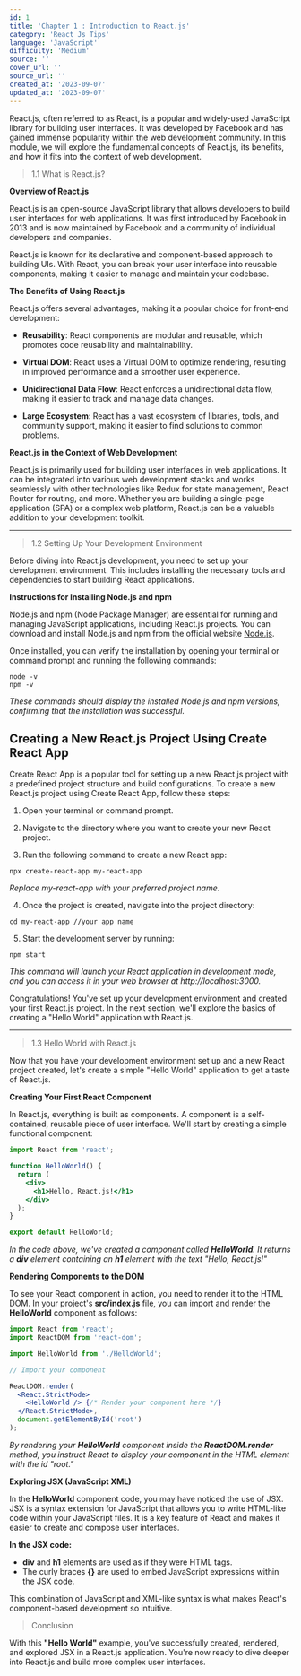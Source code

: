 ```yaml
---
id: 1
title: 'Chapter 1 : Introduction to React.js'
category: 'React Js Tips'
language: 'JavaScript'
difficulty: 'Medium'
source: ''
cover_url: ''
source_url: ''
created_at: '2023-09-07'
updated_at: '2023-09-07'
---
```


React.js, often referred to as React, is a popular and widely-used JavaScript library for building user interfaces. It was developed by Facebook and has gained immense popularity within the web development community. In this module, we will explore the fundamental concepts of React.js, its benefits, and how it fits into the context of web development.

> 1.1 What is React.js?

**Overview of React.js**

React.js is an open-source JavaScript library that allows developers to build user interfaces for web applications. It was first introduced by Facebook in 2013 and is now maintained by Facebook and a community of individual developers and companies.

React.js is known for its declarative and component-based approach to building UIs. With React, you can break your user interface into reusable components, making it easier to manage and maintain your codebase.

**The Benefits of Using React.js**

React.js offers several advantages, making it a popular choice for front-end development:

- **Reusability**: React components are modular and reusable, which promotes code reusability and maintainability.

- **Virtual DOM**: React uses a Virtual DOM to optimize rendering, resulting in improved performance and a smoother user experience.

- **Unidirectional Data Flow**: React enforces a unidirectional data flow, making it easier to track and manage data changes.

- **Large Ecosystem**: React has a vast ecosystem of libraries, tools, and community support, making it easier to find solutions to common problems.

**React.js in the Context of Web Development**

React.js is primarily used for building user interfaces in web applications. It can be integrated into various web development stacks and works seamlessly with other technologies like Redux for state management, React Router for routing, and more. Whether you are building a single-page application (SPA) or a complex web platform, React.js can be a valuable addition to your development toolkit.

---

> 1.2 Setting Up Your Development Environment

Before diving into React.js development, you need to set up your development environment. This includes installing the necessary tools and dependencies to start building React applications.

**Instructions for Installing Node.js and npm**

Node.js and npm (Node Package Manager) are essential for running and managing JavaScript applications, including React.js projects. You can download and install Node.js and npm from the official website [Node.js](https://nodejs.org/).

Once installed, you can verify the installation by opening your terminal or command prompt and running the following commands:

```shell
node -v
npm -v
```

_These commands should display the installed Node.js and npm versions, confirming that the installation was successful._

## Creating a New React.js Project Using Create React App

Create React App is a popular tool for setting up a new React.js project with a predefined project structure and build configurations. To create a new React.js project using Create React App, follow these steps:

1. Open your terminal or command prompt.

2. Navigate to the directory where you want to create your new React project.

3. Run the following command to create a new React app:

```shell
npx create-react-app my-react-app
```

_Replace my-react-app with your preferred project name._

4. Once the project is created, navigate into the project directory:

```shell
cd my-react-app //your app name
```

5. Start the development server by running:

```shell
npm start
```

_This command will launch your React application in development mode, and you can access it in your web browser at http://localhost:3000._

Congratulations! You've set up your development environment and created your first React.js project. In the next section, we'll explore the basics of creating a "Hello World" application with React.js.

---

> 1.3 Hello World with React.js

Now that you have your development environment set up and a new React project created, let's create a simple "Hello World" application to get a taste of React.js.

**Creating Your First React Component**

In React.js, everything is built as components. A component is a self-contained, reusable piece of user interface. We'll start by creating a simple functional component:

```jsx
import React from 'react';

function HelloWorld() {
  return (
    <div>
      <h1>Hello, React.js!</h1>
    </div>
  );
}

export default HelloWorld;
```

_In the code above, we've created a component called **HelloWorld**. It returns a **div** element containing an **h1** element with the text "Hello, React.js!"_

**Rendering Components to the DOM**

To see your React component in action, you need to render it to the HTML DOM. In your project's **src/index.js** file, you can import and render the **HelloWorld** component as follows:

```jsx
import React from 'react';
import ReactDOM from 'react-dom';

import HelloWorld from './HelloWorld';

// Import your component

ReactDOM.render(
  <React.StrictMode>
    <HelloWorld /> {/* Render your component here */}
  </React.StrictMode>,
  document.getElementById('root')
);
```

_By rendering your **HelloWorld** component inside the **ReactDOM.render** method, you instruct React to display your component in the HTML element with the id "root."_

**Exploring JSX (JavaScript XML)**

In the **HelloWorld** component code, you may have noticed the use of JSX. JSX is a syntax extension for JavaScript that allows you to write HTML-like code within your JavaScript files. It is a key feature of React and makes it easier to create and compose user interfaces.

**In the JSX code:**

- **div** and **h1** elements are used as if they were HTML tags.
- The curly braces **{}** are used to embed JavaScript expressions within the JSX code.

This combination of JavaScript and XML-like syntax is what makes React's component-based development so intuitive.

> Conclusion

With this **"Hello World"** example, you've successfully created, rendered, and explored JSX in a React.js application. You're now ready to dive deeper into React.js and build more complex user interfaces.
